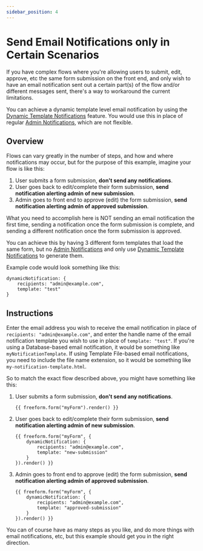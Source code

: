 ```yaml
---
sidebar_position: 4
---
```


# Send Email Notifications only in Certain Scenarios

If you have complex flows where you're allowing users to submit, edit, approve, etc the same form submission on the front end, and only wish to have an email notification sent out a certain part(s) of the flow and/or different messages sent, there's a way to workaround the current limitations.

You can achieve a dynamic template level email notification by using the [Dynamic Template Notifications](../../forms/email-notifications/#dynamic-template-notifications) feature. You would use this in place of regular [Admin Notifications](../../forms/email-notifications/#admin), which are not flexible.

## Overview

Flows can vary greatly in the number of steps, and how and where notifications may occur, but for the purpose of this example, imagine your flow is like this:

1. User submits a form submission, **don't send any notifications**.
2. User goes back to edit/complete their form submission, **send notification alerting admin of new submission**.
3. Admin goes to front end to approve (edit) the form submission, **send notification alerting admin of approved submission**.

What you need to accomplish here is NOT sending an email notification the first time, sending a notification once the form submission is complete, and sending a different notification once the form submission is approved.

You can achieve this by having 3 different form templates that load the same form, but no [Admin Notifications](../../forms/email-notifications/#admin-notifications) and only use [Dynamic Template Notifications](../../forms/email-notifications/#dynamic-template-notifications) to generate them.

Example code would look something like this:

```twig showLineNumbers
dynamicNotification: {
    recipients: "admin@example.com",
    template: "test"
}
```

## Instructions

Enter the email address you wish to receive the email notification in place of `recipients: "admin@example.com"`, and enter the handle name of the email notification template you wish to use in place of `template: "test"`. If you're using a Database-based email notification, it would be something like `myNotificationTemplate`. If using Template File-based email notifications, you need to include the file name extension, so it would be something like `my-notification-template.html`.

So to match the exact flow described above, you might have something like this:

1. User submits a form submission, **don't send any notifications**.
   ```twig showLineNumbers
   {{ freeform.form("myForm").render() }}
   ```
2. User goes back to edit/complete their form submission, **send notification alerting admin of new submission**.
   ```twig showLineNumbers {2-5}
   {{ freeform.form("myForm", {
       dynamicNotification: {
           recipients: "admin@example.com",
           template: "new-submission"
       }
   }).render() }}
   ```
3. Admin goes to front end to approve (edit) the form submission, **send notification alerting admin of approved submission**.
   ```twig showLineNumbers {2-5}
   {{ freeform.form("myForm", {
       dynamicNotification: {
           recipients: "admin@example.com",
           template: "approved-submission"
       }
   }).render() }}
   ```

You can of course have as many steps as you like, and do more things with email notifications, etc, but this example should get you in the right direction.
